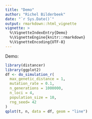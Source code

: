 ```yaml
---
title: "Demo"
author: "Richel Bilderbeek"
date: "`r Sys.Date()`"
output: rmarkdown::html_vignette
vignette: >
  %\VignetteIndexEntry{Demo}
  %\VignetteEngine{knitr::rmarkdown}
  %\VignetteEncoding{UTF-8}
---
```


Demo:

```r
library(distancer)
library(ggplot2)
df <- do_simulation_r(
  max_genetic_distance = 1,
  mutation_rate = 0.1,
  n_generations = 1000000,
  n_loci = 4,
  population_size = 10,
  rng_seed= 42
)
qplot(t, n, data = df, geom = "line")
```